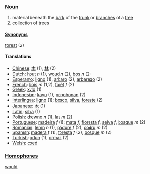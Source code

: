 ===[[Noun]]===
#material beneath the [[bark]] of the [[trunk]] or [[branches]] of a [[tree]]
#collection of trees

====[[Synonym]]s====
[[forest]] (2)

====Translations====
*[[Chinese]]: [[木]] (1), [[林]] (2)
*[[Dutch]]: [[hout]] ''n'' (1), [[woud]] ''n'' (2), [[bos]] ''n'' (2)
*[[Esperanto]]: [[ligno]] (1), [[arbaro]] (2), [[arbarego]] (2)
*[[French]]: [[bois]] ''m'' (1,2), [[forêt]] ''f'' (2)
*[[Greek]]: [[xylo]] (1)
*[[Indonesian]]: [[kayu]] (1), [[pohon|pepohonan]] (2)
*[[Interlingua]]: [[ligno]] (1); [[bosco]], [[silva]], [[foreste]] (2)
*[[Japanese]]: [[木]] (1)
*[[Latin]]: [[silva]] (1)
*[[Polish]]: [[drewno]] ''n'' (1), [[las]] ''m'' (2)
*[[Portuguese]]: [[madeira]] ''f'' (1); [[mata]] ''f'', [[floresta]] ''f'', [[selva]] ''f'', [[bosque]] ''m'' (2)
*[[Romanian]]: [[lemn]] ''n'' (1), [[pădure]] ''f'' (2), [[codru]] ''m'' (2)
*[[Spanish]]: [[madera]] ''f'' (1), [[foresta]] ''f'' (2), [[bosque]] ''m'' (2)
*[[Turkish]]: [[odun]] (1), [[orman]] (2)
*[[Welsh]]: [[coed]]

===[[Homophone]]s===

[[would]]